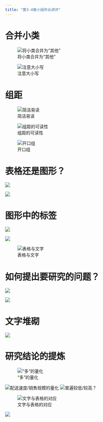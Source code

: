 ```yaml
---
title: "第3-4章小组作业讲评"
---
```


# 合并小类

![将小类合并为“其他”](img/case1comment/mergegroup1.png){.lightbox}

![注意大小写](img/case1comment/mergegroup2.png){.lightbox}

# 组距

![简洁易读](img/case1comment/classinterval.png){.lightbox}

![组距的可读性](img/case1comment/histogram1.png){.lightbox}



![开口组](img/case1comment/classinterval2.png){.lightbox}


# 表格还是图形？


![](img/case1comment/graph or table?.png){.lightbox}

![](img/case1comment/tablegraph2.png){.lightbox}





# 图形中的标签

![](img/case1comment/labelsize.png){.lightbox}

![](img/case1comment/labelsize2.png){.lightbox}

![表格与文字](img/case1comment/conclusion6.png){.lightbox}



# 如何提出要研究的问题？

![](img/case1comment/question1.png){.lightbox}

![](img/case1comment/question2.png){.lightbox}



# 文字堆砌

![](img/case1comment/graphtext.png){.lightbox}




# 研究结论的提炼

!["多"的量化](img/case1comment/conclusion.png){.lightbox}

![配送速度/销售规模的量化](img/case1comment/conclusion2.png){.lightbox}
![普遍较低/较高？](img/case1comment/conclusion3.png){.lightbox}


![文字与表格的对应](img/case1comment/conclusion4.png){.lightbox}



![](img/case1comment/conclusion5.png){.lightbox}








